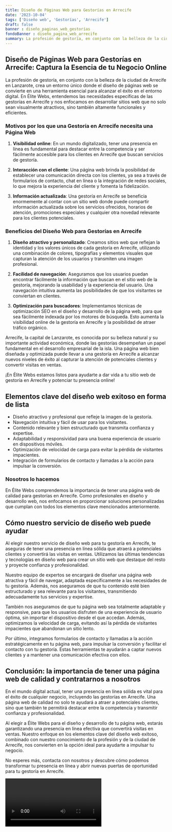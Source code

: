 ```yaml
---
title: Diseño de Páginas Web para Gestorías en Arrecife
date: '2023-10-04'
tags: ['Diseño web', 'Gestorías', 'Arrecife']
draft: false
banner : diseño_paginas_web_gestorías
fondoBanner : diseño_pagina_web_arrecife
summary: La profesión de gestoría, en conjunto con la belleza de la ciudad de Arrecife en Lanzarote, crea un entorno único donde el diseño de páginas web se convierte en una herramienta esencial para alcanzar el éxito en el entorno digital. En Élite Webs, entendemos las necesidades específicas de las gestorías en Arrecife y nos enfocamos en desarrollar sitios web que no solo sean visualmente atractivos, sino también altamente funcionales y eficientes.
---
```


## Diseño de Páginas Web para Gestorías en Arrecife: Captura la Esencia de tu Negocio Online

La profesión de gestoría, en conjunto con la belleza de la ciudad de Arrecife en Lanzarote, crea un entorno único donde el diseño de páginas web se convierte en una herramienta esencial para alcanzar el éxito en el entorno digital. En Élite Webs, entendemos las necesidades específicas de las gestorías en Arrecife y nos enfocamos en desarrollar sitios web que no solo sean visualmente atractivos, sino también altamente funcionales y eficientes.

### Motivos por los que una Gestoría en Arrecife necesita una Página Web

1. **Visibilidad online**: En un mundo digitalizado, tener una presencia en línea es fundamental para destacar entre la competencia y ser fácilmente accesible para los clientes en Arrecife que buscan servicios de gestoría.

2. **Interacción con el cliente**: Una página web brinda la posibilidad de establecer una comunicación directa con los clientes, ya sea a través de formularios de contacto, chat en línea o la integración de redes sociales, lo que mejora la experiencia del cliente y fomenta la fidelización.

3. **Información actualizada**: Una gestoría en Arrecife se beneficia enormemente al contar con un sitio web donde puede compartir información actualizada sobre los servicios ofrecidos, horarios de atención, promociones especiales y cualquier otra novedad relevante para los clientes potenciales.

### Beneficios del Diseño Web para Gestorías en Arrecife

1. **Diseño atractivo y personalizado**: Creamos sitios web que reflejan la identidad y los valores únicos de cada gestoría en Arrecife, utilizando una combinación de colores, tipografías y elementos visuales que capturan la atención de los usuarios y transmiten una imagen profesional.

2. **Facilidad de navegación**: Aseguramos que los usuarios puedan encontrar fácilmente la información que buscan en el sitio web de la gestoría, mejorando la usabilidad y la experiencia del usuario. Una navegación intuitiva aumenta las posibilidades de que los visitantes se conviertan en clientes.

3. **Optimización para buscadores**: Implementamos técnicas de optimización SEO en el diseño y desarrollo de la página web, para que sea fácilmente indexada por los motores de búsqueda. Esto aumenta la visibilidad online de la gestoría en Arrecife y la posibilidad de atraer tráfico orgánico.

Arrecife, la capital de Lanzarote, es conocida por su belleza natural y su importante actividad económica, donde las gestorías desempeñan un papel fundamental en el desarrollo empresarial de la isla. Una página web bien diseñada y optimizada puede llevar a una gestoría en Arrecife a alcanzar nuevos niveles de éxito al capturar la atención de potenciales clientes y convertir visitas en ventas.

¡En Élite Webs estamos listos para ayudarte a dar vida a tu sitio web de gestoría en Arrecife y potenciar tu presencia online!

<GifSeo />

<Cta />

## Elementos clave del diseño web exitoso en forma de lista

- Diseño atractivo y profesional que refleje la imagen de la gestoría.
- Navegación intuitiva y fácil de usar para los visitantes.
- Contenido relevante y bien estructurado que transmita confianza y expertise.
- Adaptabilidad y responsividad para una buena experiencia de usuario en dispositivos móviles.
- Optimización de velocidad de carga para evitar la pérdida de visitantes impacientes.
- Integración de formularios de contacto y llamadas a la acción para impulsar la conversión.

### Nosotros lo hacemos

En Élite Webs comprendemos la importancia de tener una página web de calidad para gestorías en Arrecife. Como profesionales en diseño y desarrollo web, nos enfocamos en proporcionar soluciones personalizadas que cumplan con todos los elementos clave mencionados anteriormente.

## Cómo nuestro servicio de diseño web puede ayudar

Al elegir nuestro servicio de diseño web para tu gestoría en Arrecife, te aseguras de tener una presencia en línea sólida que atraerá a potenciales clientes y convertirá las visitas en ventas. Utilizamos las últimas tendencias y tecnologías en diseño web para crear un sitio web que destaque del resto y proyecte confianza y profesionalidad.

Nuestro equipo de expertos se encargará de diseñar una página web atractiva y fácil de navegar, adaptada específicamente a las necesidades de tu gestoría. Además, nos aseguramos de que tu contenido esté bien estructurado y sea relevante para los visitantes, transmitiendo adecuadamente tus servicios y expertise.

También nos aseguramos de que tu página web sea totalmente adaptable y responsive, para que los usuarios disfruten de una experiencia de usuario óptima, sin importar el dispositivo desde el que accedan. Además, optimizamos la velocidad de carga, evitando así la pérdida de visitantes impacientes que abandonan un sitio lento.

Por último, integramos formularios de contacto y llamadas a la acción estratégicamente en tu página web, para impulsar la conversión y facilitar el contacto con tu gestoría. Estas herramientas te ayudarán a captar nuevos clientes y a mantener una comunicación efectiva con ellos.

## Conclusión: la importancia de tener una página web de calidad y contratarnos a nosotros

En el mundo digital actual, tener una presencia en línea sólida es vital para el éxito de cualquier negocio, incluyendo las gestorías en Arrecife. Una página web de calidad no solo te ayudará a atraer a potenciales clientes, sino que también te permitirá destacar entre la competencia y transmitir confianza y profesionalidad.

Al elegir a Élite Webs para el diseño y desarrollo de tu página web, estarás garantizando una presencia en línea efectiva que convertirá visitas en ventas. Nuestro enfoque en los elementos clave del diseño web exitoso, combinado con nuestro conocimiento de la profesión y de la ciudad de Arrecife, nos convierten en la opción ideal para ayudarte a impulsar tu negocio.

No esperes más, contacta con nosotros y descubre cómo podemos transformar tu presencia en línea y abrir nuevas puertas de oportunidad para tu gestoría en Arrecife.

<Video />

<CtaBot job='Gestorías' city='Arrecife'/>

<Gmaps query='Arrecife+españa+maps' />